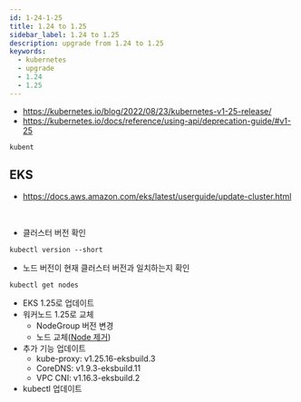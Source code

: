 ```yaml
---
id: 1-24-1-25
title: 1.24 to 1.25
sidebar_label: 1.24 to 1.25
description: upgrade from 1.24 to 1.25
keywords:
  - kubernetes
  - upgrade
  - 1.24
  - 1.25
---
```


- https://kubernetes.io/blog/2022/08/23/kubernetes-v1-25-release/
- https://kubernetes.io/docs/reference/using-api/deprecation-guide/#v1-25

```shell
kubent
```

## EKS

- https://docs.aws.amazon.com/eks/latest/userguide/update-cluster.html

<br />

- 클러스터 버전 확인

```shell
kubectl version --short
```

- 노드 버전이 현재 클러스터 버전과 일치하는지 확인

```shell
kubectl get nodes
```

- EKS 1.25로 업데이트
- 워커노드 1.25로 교체
  - NodeGroup 버전 변경
  - 노드 교체([Node 제거](/docs/mlops/kubernetes/administer-cluster/drain-node))
- 추가 기능 업데이트
  - kube-proxy: v1.25.16-eksbuild.3
  - CoreDNS: v1.9.3-eksbuild.11
  - VPC CNI: v1.16.3-eksbuild.2
- kubectl 업데이트
